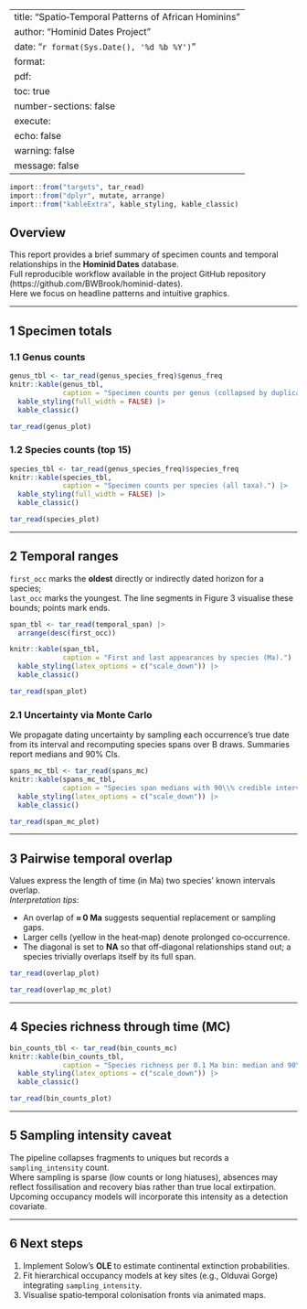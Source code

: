 
---
title: "Spatio‑Temporal Patterns of African Hominins"
author: "Hominid Dates Project"
date: "`r format(Sys.Date(), '%d %b %Y')`"
format:
  pdf:
    toc: true
    number-sections: false
execute:
  echo: false
  warning: false
  message: false
---

```r
import::from("targets", tar_read)
import::from("dplyr", mutate, arrange)
import::from("kableExtra", kable_styling, kable_classic)
```

## Overview

This report provides a brief summary of specimen counts and temporal relationships in the **Hominid Dates** database.  
Full reproducible workflow available in the project GitHub repository (https://github.com/BWBrook/hominid-dates).  
Here we focus on headline patterns and intuitive graphics.  

---

## 1 Specimen totals

### 1.1 Genus counts

```r
genus_tbl <- tar_read(genus_species_freq)$genus_freq
knitr::kable(genus_tbl,
             caption = "Specimen counts per genus (collapsed by duplicate fragments).") |>
  kable_styling(full_width = FALSE) |>
  kable_classic()
```

```r
tar_read(genus_plot)
```

### 1.2 Species counts (top 15)

```r
species_tbl <- tar_read(genus_species_freq)$species_freq
knitr::kable(species_tbl,
             caption = "Specimen counts per species (all taxa).") |>
  kable_styling(full_width = FALSE) |>
  kable_classic()
```

```r
tar_read(species_plot)
```

---

## 2 Temporal ranges

`first_occ` marks the **oldest** directly or indirectly dated horizon for a species;  
`last_occ` marks the youngest. The line segments in Figure 3 visualise these bounds; points mark ends.

```r
span_tbl <- tar_read(temporal_span) |>
  arrange(desc(first_occ))
```

```r
knitr::kable(span_tbl,
             caption = "First and last appearances by species (Ma).") |>
  kable_styling(latex_options = c("scale_down")) |>
  kable_classic()
```

```r
tar_read(span_plot)
```

### 2.1 Uncertainty via Monte Carlo

We propagate dating uncertainty by sampling each occurrence’s true date from its interval and recomputing species spans over B draws.
Summaries report medians and 90% CIs.

```r
spans_mc_tbl <- tar_read(spans_mc)
knitr::kable(spans_mc_tbl,
             caption = "Species span medians with 90\\% credible intervals (Ma).") |>
  kable_styling(latex_options = c("scale_down")) |>
  kable_classic()
```

```r
tar_read(span_mc_plot)
```

---

## 3 Pairwise temporal overlap

Values express the length of time (in Ma) two species’ known intervals overlap.  
*Interpretation tips*:

* An overlap of **≈ 0 Ma** suggests sequential replacement or sampling gaps.  
* Larger cells (yellow in the heat‑map) denote prolonged co‑occurrence.  
* The diagonal is set to **NA** so that off‑diagonal relationships stand out; a species trivially overlaps itself by its full span.

```r
tar_read(overlap_plot)
```

```r
tar_read(overlap_mc_plot)
```

---

## 4 Species richness through time (MC)

```r
bin_counts_tbl <- tar_read(bin_counts_mc)
knitr::kable(bin_counts_tbl,
             caption = "Species richness per 0.1 Ma bin: median and 90\\% CI.") |>
  kable_styling(latex_options = c("scale_down")) |>
  kable_classic()
```

```r
tar_read(bin_counts_plot)
```

---

## 5 Sampling intensity caveat

The pipeline collapses fragments to uniques but records a `sampling_intensity` count.  
Where sampling is sparse (low counts or long hiatuses), absences may reflect fossilisation and recovery bias rather than true local extirpation.  
Upcoming occupancy models will incorporate this intensity as a detection covariate.

---

## 6 Next steps

1. Implement Solow’s **OLE** to estimate continental extinction probabilities.  
2. Fit hierarchical occupancy models at key sites (e.g., Olduvai Gorge) integrating `sampling_intensity`.  
3. Visualise spatio‑temporal colonisation fronts via animated maps.
